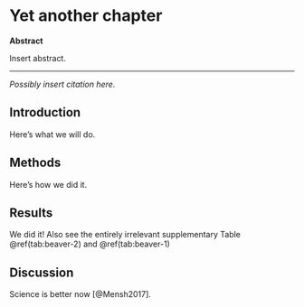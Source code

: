 # Yet another chapter

__Abstract__

\noindent 
Insert abstract.

---

\vspace*{\fill}
\noindent
_Possibly insert citation here._
\newpage

## Introduction {#intro3}

Here's what we will do.

## Methods {#methods3}

Here's how we did it.

## Results {#results3}

We did it! Also see the entirely irrelevant supplementary Table \@ref(tab:beaver-2) and \@ref(tab:beaver-1)

## Discussion {#discussion3}

Science is better now [@Mensh2017].
